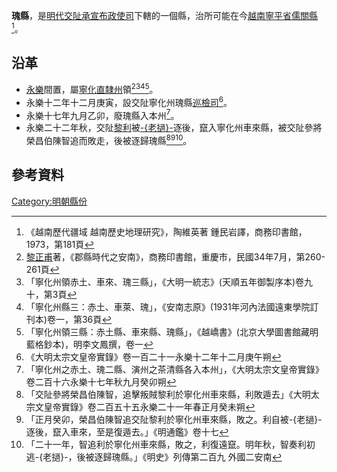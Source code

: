 '''瑰縣'''，是[[明代|明代]][[交阯承宣布政使司|交阯承宣布政使司]]下轄的一個縣，治所可能在今[[越南|越南]][[寧平省|寧平省]][[儒關縣|儒關縣]]<ref>《越南歷代疆域 越南歷史地理研究》，陶維英著 鍾民岩譯，商務印書館， 1973，第181頁</ref>。

== 沿革 ==
* [[永樂|永樂]]間置，屬[[寧化直隸州|寧化直隸州]]領<ref>[[黎正甫|黎正甫]]著，《郡縣時代之安南》，商務印書館，重慶市，民國34年7月，第260-261頁</ref><ref>「寧化州領赤土、車來、瑰三縣」，《大明一統志》(天順五年御製序本)卷九十，第3頁</ref><ref>「寧化州縣三：赤土、車萊、瑰」，《安南志原》(1931年河內法國遠東學院訂刊本)卷一，第36頁</ref><ref>「寧化州領三縣：赤土縣、車來縣、瑰縣」，《越嶠書》(北京大學圖書館藏明藍格鈔本)，明李文鳳撰，卷一</ref>。
* 永樂十二年十二月庚寅，設交阯寧化州瑰縣[[巡檢司|巡檢司]]<ref>《大明太宗文皇帝實錄》卷一百二十一永樂十二年十二月庚午朔</ref>。
* 永樂十七年九月乙卯，廢瑰縣入本州<ref>「寧化州之赤土、瑰二縣、演州之茶清縣各入本州」，《大明太宗文皇帝實錄》卷二百十六永樂十七年秋九月癸卯朔</ref>。
* 永樂二十二年秋，交阯[[黎利|黎利]]被[[老撾|-{老撾}-]]逐後，竄入寧化州車來縣，被交阯參將榮昌伯陳智追而敗走，後被逐歸瑰縣<ref>「交阯參將榮昌伯陳智，追擊叛賊黎利於寧化州車來縣，利敗遁去」《大明太宗文皇帝實錄》卷二百五十五永樂二十一年春正月癸未朔</ref><ref>「正月癸卯，榮昌伯陳智追交阯黎利於寧化州車來縣，敗之。利自被-{老撾}-逐後，竄入車來，至是復遁去。」《明通鑑》卷十七</ref><ref>「二十一年，智追利於寧化州車來縣，敗之，利復遠竄。明年秋，智奏利初逃-{老撾}-，後被逐歸瑰縣。」《明史》列傳第二百九 外國二安南</ref>。

== 參考資料 ==
{{reflist}}
{{交阯承宣布政使司行政區劃}}
[[Category:明朝縣份|Category:明朝縣份]]